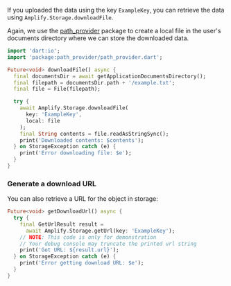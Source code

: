 If you uploaded the data using the key `ExampleKey`, you can retrieve the data using `Amplify.Storage.downloadFile`.

Again, we use the [path_provider](https://pub.dev/packages/path_provider) package to create a local file in the user's documents directory where we can store the downloaded data.

```dart
import 'dart:io';
import 'package:path_provider/path_provider.dart';

Future<void> downloadFile() async {
  final documentsDir = await getApplicationDocumentsDirectory();
  final filepath = documentsDir.path + '/example.txt';
  final file = File(filepath);

  try {
    await Amplify.Storage.downloadFile(
      key: 'ExampleKey', 
      local: file
    );
    final String contents = file.readAsStringSync();
    print('Downloaded contents: $contents');
  } on StorageException catch (e) {
    print('Error downloading file: $e');
  }
}
```

### Generate a download URL

You can also retrieve a URL for the object in storage:

```dart
Future<void> getDownloadUrl() async {
  try {
    final GetUrlResult result =
      await Amplify.Storage.getUrl(key: 'ExampleKey');
    // NOTE: This code is only for demonstration
    // Your debug console may truncate the printed url string
    print('Got URL: ${result.url}');
  } on StorageException catch (e) {
    print('Error getting download URL: $e');
  }
}
```

